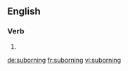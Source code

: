 ==English==

===Verb===
{{head|en}}

# {{present participle of|suborn}}

[[de:suborning]]
[[fr:suborning]]
[[vi:suborning]]